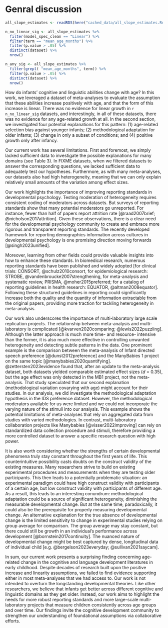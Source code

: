 
# Genral discussion 

```r
all_slope_estimates <- readRDS(here("cached_data/all_slope_estimates.Rds"))

n_no_linear_sig <- all_slope_estimates %>% 
  filter(model_spec_clean == "Linear") %>% 
  filter(term == "mean_age_months") %>% 
  filter(p.value > .05) %>% 
  distinct(dataset) %>% 
  nrow()

n_any_sig <- all_slope_estimates %>% 
  filter(grepl( "mean_age_months", term)) %>% 
  filter(p.value > .05) %>% 
  distinct(dataset) %>% 
  nrow()

```


How do infants’ cognitive and linguistic abilities change with age? In this work, we leveraged a dataset of meta-analyses to evaluate the assumption that these abilities increase positively with age, and that the form of this increase is linear. There was no evidence for linear growth in `r n_no_linear_sig` datasets, and interestingly, in all of these datasets, there was no evidence for any age-related growth at all. In the second section, we investigated four potential explanations for this pattern:  (1) age-related selection bias against younger infants; (2) methodological adaptation for older infants; (3) change in only a subset of conditions; and (4) positive growth only after infancy.

Our current work has several limitations. First and foremost, we simply lacked sufficient data to investigate the possible explanations for many domains (see Table 3). In FIXME datasets, when we filtered datasets to answer the corresponding questions, we lacked sufficient data to adequately test our hypotheses. Furthermore, as with many meta-analyses, our datasets also had high heterogeneity, meaning that we can only explain relatively small amounts of the variation among effect sizes. 

Our work highlights the importance of improving reporting standards in developmental psychology. Testing moderation of heterogeneity requires consistent coding of moderators across datasets. But surveys of reporting standards show that many potential moderators go unreported. For instance, fewer than half of papers report attrition rate [@raad2007brief; @nicholson2017attrition]. Given these observations, there is a clear need for the developmental psychology community to create and embrace more rigorous and transparent reporting standards. The recently developed framework for reporting demographics information across cultures in developmental psychology is one promising direction moving forwards [@singh2023unified].  

Moreover, learning from other fields could provide valuable insights into how to enhance these standards. In biomedical research, numerous reporting standards have been published and widely adopted [for clinical trials: CONSORT, @schulz2010consort, for epidemiological research: STROBE, @vandenbroucke2007strengthening, for meta-analysis and systematic review, PRISMA, @moher2015preferred; for a catalog of reporting guidelines in health research: EQUATOR, @altman2008equator]. Following these structured guidelines in reporting could significantly increase both the quality and the quantity of information extractable from the original papers, providing more traction for tackling heterogeneity in meta-analysis.

Our work also underscores the importance of multi-laboratory large scale replication projects. The relationship between meta-analysis and multi-laboratory is complicated [@kvarven2020comparing; @lewis2022puzzling]. Although the latter approach is much more time- and resource- intensive than the former, it is also much more effective in controlling unwanted heterogeneity and detecting subtle patterns in the data. One prominent example is the comparison between the meta-analysis of Infant directed speech preference [@dunst2012preference] and the ManyBabies 1 project on the same topic [@manybabies2020quantifying]. @zettersten2023evidence found that, after an update to the meta-analysis dataset, both datasets yielded comparable estimated effect sizes (*d* = 0.35), but  the age effect was only detected in the MB1 project, not the meta-analysis. That study  speculated that our second explanation (methodological variation covarying with age) might account for their studies. In our analysis, we did investigate the methodological adaptation hypothesis in the IDS preference dataset. However, the methodological moderators available for us were limited and we could not incorporate the varying nature of the stimuli into our analysis. This example shows the potential limitations of meta-analyses that rely on aggregated data from studies with varied methodologies. In contrast, multi-laboratory collaboration projects like Manybabies [@visser2022improving] can rely on standardized data collection procedure and stimuli, therefore providing a more controlled dataset to answer a specific research question with high power. 

It is also worth considering whether the strengths of certain developmental phenomena truly stay constant throughout the first years of life. This counterintuitive possibility casts doubts on the construct validity of the existing measures. Many researchers strive to build on existing experimental procedures and measurements when they are testing older participants. This then leads to a potentially problematic situation: an experimental paradigm could have high construct validity with participants of a certain age, but low construct validity with participants of different age. As a result, this leads to an interesting conundrum: methodological adaptation could be a source of significant heterogeneity, diminishing the measurable developmental change. But at the same time, paradoxically, it could also be the prerequisite for properly measuring developmental change. An alternative explanation for the true absence of developmental change is the limited sensitivity to change in experimental studies relying on group average for comparison. The group average may stay constant, but there could still be growth in an individual's performance across development [@bornstein2017continuity]. The nuanced nature of developmental change might be best captured by dense, longitudinal data of individual child [e.g. @bergelson2023everyday; @sullivan2021saycam]. 

In sum, our current work presents a surprising finding concerning age-related change in the cognitive and language development literatures in early childhood.  Despite decades of research built upon the positive increase and linearity assumptions, we failed to find evidence supporting either in most meta-analyses that we had access to. Our work is not intended to overturn the longstanding developmental theories. Like other researchers, we believe that infants get better across different cognitive and linguistic domains as they get older. Instead, our work aims to highlight the needs for more robust reporting standards and more large-scale multi-laboratory projects that measure children consistently across age groups and over time. Our findings invite the cognitive development community to strengthen our understanding of foundational assumptions via collaborative efforts.
